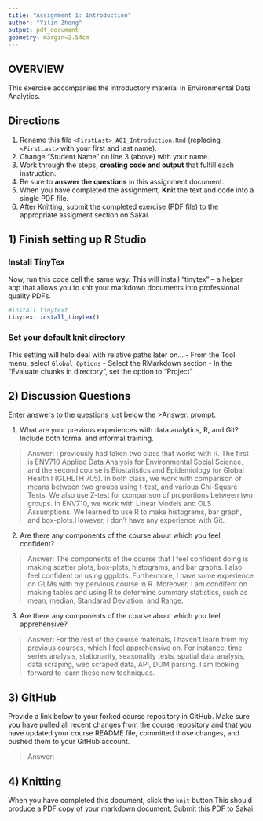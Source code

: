 ```yaml
---
title: "Assignment 1: Introduction"
author: "Yilin Zhong"
output: pdf_document
geometry: margin=2.54cm
---
```


## OVERVIEW

This exercise accompanies the introductory material in Environmental Data Analytics. 

## Directions
1.  Rename this file `<FirstLast>_A01_Introduction.Rmd` (replacing `<FirstLast>` with your first and last name).
2.  Change "Student Name" on line 3 (above) with your name.
3.  Work through the steps, **creating code and output** that fulfill each instruction.
4.  Be sure to **answer the questions** in this assignment document.
5.  When you have completed the assignment, **Knit** the text and code into a single PDF file.
6.  After Knitting, submit the completed exercise (PDF file) to the appropriate assigment section on Sakai.


## 1) Finish setting up R Studio

### Install TinyTex
Now, run this code cell the same way. This will install "tinytex" -- a helper app that allows you to knit your markdown documents into professional quality PDFs.
```r
#install tinytext
tinytex::install_tinytex()
```

### Set your default knit directory
This setting will help deal with relative paths later on...
 - From the Tool menu, select `Global Options`
 - Select the RMarkdown section
 - In the "Evaluate chunks in directory", set the option to "Project"


## 2) Discussion Questions
Enter answers to the questions just below the >Answer: prompt.

1. What are your previous experiences with data analytics, R, and Git? Include both formal and informal training.

> Answer: I previously had taken two class that works with R. The first is ENV710 Applied Data Analysis for Environmental Social Science, and the second course is Biostatistics and Epidemiology for Global Health I (GLHLTH 705). In both class, we work with comparison of means between two groups using t-test, and various Chi-Square Tests. We also use Z-test for comparison of proportions between two groups. In ENV710, we work with Linear Models and OLS Assumptions. We learned to use R to make histograms, bar graph, and box-plots.However, I don't have any experience with Git.

2. Are there any components of the course about which you feel confident?

> Answer: The components of the course that I feel confident doing is making scatter plots, box-plots, histograms, and bar graphs. I also feel confident on using ggplots. Furthermore, I have some experience on GLMs with my pervious course in R. Moreover, I am condifent on making tables and using R to determine summary statistics, such as mean, median, Standarad Deviation, and Range.

3. Are there any components of the course about which you feel apprehensive?

> Answer: For the rest of the course materials, I haven't learn from my previous courses, which I feel apprehensive on. For instance, time series analysis, stationarity, seasonality tests, spatial data analysis, data scraping, web scraped data, API, DOM parsing. I am looking forward to learn these new techniques. 


## 3) GitHub

Provide a link below to your forked course repository in GitHub. Make sure you have pulled all recent changes from the course repository and that you have updated your course README file, committed those changes, and pushed them to your GitHub account. 

> Answer: 

## 4) Knitting
When you have completed this document, click the `knit` button.This should produce a PDF copy of your markdown document. Submit this PDF to Sakai. 
